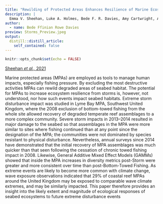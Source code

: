 ```yaml
---
title: "Rewilding of Protected Areas Enhances Resilience of Marine Ecosystems to Extreme Climatic Events"
description: |
  Emma V. Sheehan, Luke A. Holmes, Bede F. R. Davies, Amy Cartwright, Adam Rees & Martin J. Attrill.
author:
  - name: Bede Ffinian Rowe Davies
preview: Storms_Preview.jpeg
output:
  distill::distill_article:
    self_contained: false
---
```



```r
knitr::opts_chunk$set(echo = FALSE)
```

[Sheehan *et al.,* 2021](https://www.lymebayreserve.co.uk/download-centre/files/2021-Sheehan-et-al-Rewilding-of-Protected-Areas-Enhances-Resilience-to-Extreme-Climatic-Events-Frontiers-in-Marine-Science-open-access.pdf)

Marine protected areas (MPAs) are employed as tools to manage human impacts, especially fishing pressure. By excluding the most destructive activities MPAs can rewild degraded areas of seabed habitat. The potential for MPAs to increase ecosystem resilience from storms is, however, not understood, nor how such events impact seabed habitats. Extreme storm disturbance impact was studied in Lyme Bay MPA, Southwest United Kingdom, where the 2008 exclusion of bottom-towed fishing from the whole site allowed recovery of degraded temperate reef assemblages to a more complex community. Severe storm impacts in 2013–2014 resulted in major damage to the seabed so that assemblages in the MPA were more similar to sites where fishing continued than at any point since the designation of the MPA; the communities were not dominated by species resistant to physical disturbance. Nevertheless, annual surveys since 2014 have demonstrated that the initial recovery of MPA assemblages was much quicker than that seen following the cessation of chronic towed fishing impact in 2008. Likewise, General Additive Mixed Effect Models (GAMMs) showed that inside the MPA increases in diversity metrics post-Storm were greater and more consistent over time than post-Bottom-Towed Fishing. As extreme events are likely to become more common with climate change, wave exposure observations indicated that 29% of coastal reef MPAs around the United Kingdom may be exposed to comparable wave climate extremes, and may be similarly impacted. This paper therefore provides an insight into the likely extent and magnitude of ecological responses of seabed ecosystems to future extreme disturbance events

